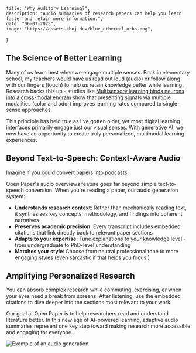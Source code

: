     title: "Why Auditory Learning?",
    description: "Audio summaries of research papers can help you learn faster and retain more information.",
    date: "06-07-2025",
    image: "https://assets.khoj.dev/blue_ethereal_orbs.png",
}

## The Science of Better Learning

Many of us learn best when we engage multiple senses. Back in elementary school, my teachers would have us read out loud (audio) or follow along with our fingers (touch) to help us retain knowledge better while learning. Research backs this up - studies like [Multisensory learning binds neurons into a cross-modal engram](https://www.nature.com/articles/s41586-023-06013-8.pdf) show that presenting signals via multiple modalities (color and odor) improves learning rates compared to single-sense approaches.

This principle has held true as I've gotten older, yet most digital learning interfaces primarily engage just our visual senses. With generative AI, we now have an opportunity to create truly personalized, multimodal learning experiences.

## Beyond Text-to-Speech: Context-Aware Audio

Imagine if you could convert papers into podcasts.

Open Paper's audio overviews feature goes far beyond simple text-to-speech conversion. When you're reading a paper, our audio generation system:

- **Understands research context**: Rather than mechanically reading text, it synthesizes key concepts, methodology, and findings into coherent narratives
- **Preserves academic precision**: Every transcript includes embedded citations that link directly back to relevant paper sections
- **Adapts to your expertise**: Tune explanations to your knowledge level - from undergraduate to PhD-level understanding
- **Matches your style**: Choose from neutral professional tone to more engaging styles (even sarcastic if that helps you focus!)

## Amplifying Personalized Research

You can absorb complex research while commuting, exercising, or when your eyes need a break from screens. After listening, use the embedded citations to dive deeper into the sections most relevant to your work.

Our goal at Open Paper is to help researchers read and understand literature better. In this new age of AI-powered learning, adaptive audio summaries represent one key step toward making research more accessible and engaging for everyone.

![Example of an audio generation](https://assets.khoj.dev/annotated_paper_audio_gen_demo.png)

